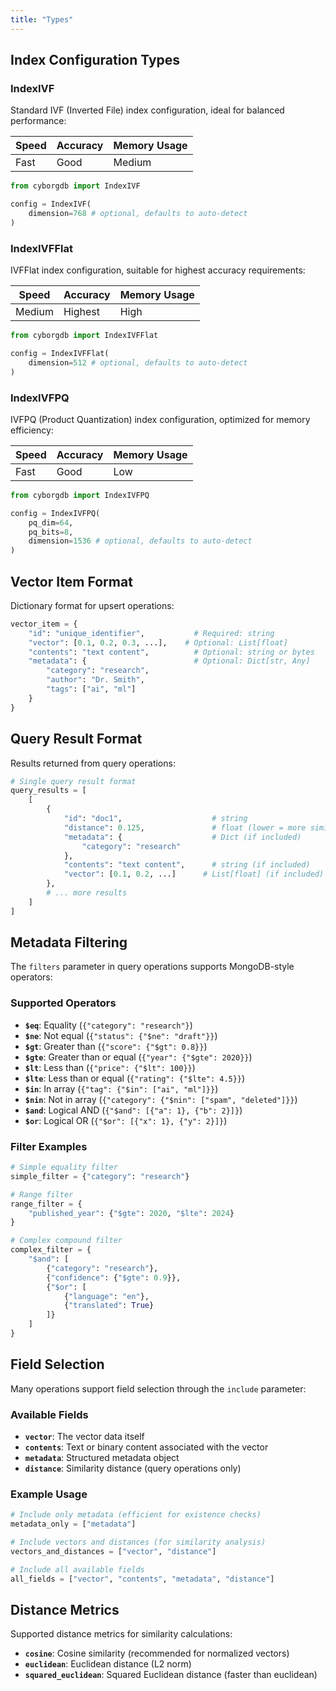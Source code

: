 ```yaml
---
title: "Types"
---
```


## Index Configuration Types

### IndexIVF

Standard IVF (Inverted File) index configuration, ideal for balanced performance:

| Speed | Accuracy | Memory Usage |
|-------|----------|--------------|
| Fast  | Good     | Medium       |

```python
from cyborgdb import IndexIVF

config = IndexIVF(
    dimension=768 # optional, defaults to auto-detect
)
```

### IndexIVFFlat

IVFFlat index configuration, suitable for highest accuracy requirements:

| Speed | Accuracy | Memory Usage |
|-------|----------|--------------|
| Medium| Highest  | High         |

```python
from cyborgdb import IndexIVFFlat

config = IndexIVFFlat(
    dimension=512 # optional, defaults to auto-detect
)
```

### IndexIVFPQ

IVFPQ (Product Quantization) index configuration, optimized for memory efficiency:

| Speed | Accuracy | Memory Usage |
|-------|----------|--------------|
| Fast  | Good     | Low          |

```python
from cyborgdb import IndexIVFPQ

config = IndexIVFPQ(
    pq_dim=64,
    pq_bits=8,
    dimension=1536 # optional, defaults to auto-detect
)
```

## Vector Item Format

Dictionary format for upsert operations:

```python
vector_item = {
    "id": "unique_identifier",           # Required: string
    "vector": [0.1, 0.2, 0.3, ...],    # Optional: List[float]
    "contents": "text content",          # Optional: string or bytes
    "metadata": {                        # Optional: Dict[str, Any]
        "category": "research",
        "author": "Dr. Smith",
        "tags": ["ai", "ml"]
    }
}
```

## Query Result Format

Results returned from query operations:

```python
# Single query result format
query_results = [
    [
        {
            "id": "doc1",                    # string
            "distance": 0.125,               # float (lower = more similar)
            "metadata": {                    # Dict (if included)
                "category": "research"
            },
            "contents": "text content",      # string (if included)
            "vector": [0.1, 0.2, ...]      # List[float] (if included)
        },
        # ... more results
    ]
]
```

## Metadata Filtering

The `filters` parameter in query operations supports MongoDB-style operators:

### Supported Operators

- **`$eq`**: Equality (`{"category": "research"}`)
- **`$ne`**: Not equal (`{"status": {"$ne": "draft"}}`)
- **`$gt`**: Greater than (`{"score": {"$gt": 0.8}}`)
- **`$gte`**: Greater than or equal (`{"year": {"$gte": 2020}}`)
- **`$lt`**: Less than (`{"price": {"$lt": 100}}`)
- **`$lte`**: Less than or equal (`{"rating": {"$lte": 4.5}}`)
- **`$in`**: In array (`{"tag": {"$in": ["ai", "ml"]}}`)
- **`$nin`**: Not in array (`{"category": {"$nin": ["spam", "deleted"]}}`)
- **`$and`**: Logical AND (`{"$and": [{"a": 1}, {"b": 2}]}`)
- **`$or`**: Logical OR (`{"$or": [{"x": 1}, {"y": 2}]}`)

### Filter Examples

```python
# Simple equality filter
simple_filter = {"category": "research"}

# Range filter
range_filter = {
    "published_year": {"$gte": 2020, "$lte": 2024}
}

# Complex compound filter
complex_filter = {
    "$and": [
        {"category": "research"},
        {"confidence": {"$gte": 0.9}},
        {"$or": [
            {"language": "en"},
            {"translated": True}
        ]}
    ]
}
```

## Field Selection

Many operations support field selection through the `include` parameter:

### Available Fields

- **`vector`**: The vector data itself
- **`contents`**: Text or binary content associated with the vector
- **`metadata`**: Structured metadata object
- **`distance`**: Similarity distance (query operations only)

### Example Usage

```python
# Include only metadata (efficient for existence checks)
metadata_only = ["metadata"]

# Include vectors and distances (for similarity analysis)
vectors_and_distances = ["vector", "distance"]

# Include all available fields
all_fields = ["vector", "contents", "metadata", "distance"]
```

## Distance Metrics

Supported distance metrics for similarity calculations:

- **`cosine`**: Cosine similarity (recommended for normalized vectors)
- **`euclidean`**: Euclidean distance (L2 norm)
- **`squared_euclidean`**: Squared Euclidean distance (faster than euclidean)

